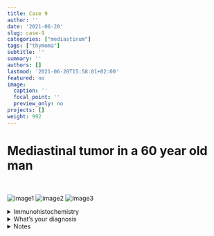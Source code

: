 ```yaml
---
title: Case 9
author: ''
date: '2021-06-20'
slug: case-9
categories: ["mediastinum"]
tags: ["thymoma"]
subtitle: ''
summary: ''
authors: []
lastmod: '2021-06-20T15:58:01+02:00'
featured: no
image:
  caption: ''
  focal_point: ''
  preview_only: no
projects: []
weight: 992
---
```



# Mediastinal tumor in a 60 year old man
<br>


![image1](/case9/he_1.png)
![image2](/case9/he_4.png)
![image3](/case9/he_14png.png)


<details close>

<summary>Immunohistochemistry</summary>
<br>
CK19

![image4](/case9/ck19_4.png)
CD20

![](/case9/cd20_4.png)

CD1a

![image6](/case9/cd1a_4.png)
</details>


<details close>

<summary>What's your diagnosis</summary>
<br>
Micronodular Thymoma with lymphoid stroma

</details>


<details close>

<summary>Notes</summary>
<br>

**Definion:** <br>Rare subtype of thymoma characterised by numerous lymph follicles <br>
<br>
**Epidemiology and clinical features:** <br> 1-5% of all thymomas. <br> Age: 41 to 83 years (mean: 63.8 years). <br>No myastenia gravis.
<br><br>
**Microscopy:** <br> Small nodules of tumour cells separated by abundant lymphoid stroma, which usually contains lymphoid follicles with or without germinal centres. Epithelial islands can be highlighted by CK19. Lymph follicales can be highlighted with CD20. Often contain numerous Langerhans cells.<br> Up to 30% have associated type A thymoma.
<br><br>

**Therapy and Prognosis:** <br> There have been no reports of recurrences, distant metastases, or tumour-related deaths after surgical resection (Only thymoma that has no "/3" ICD-O code).


**References:** <br>WHO Classification 2021. 


</details>



